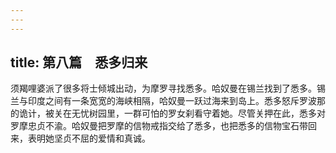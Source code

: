 ```yaml
---
---
---
```

title: 第八篇　悉多归来
---




须羯哩婆派了很多将士倾城出动，为摩罗寻找悉多。哈奴曼在锡兰找到了悉多。锡兰与印度之间有一条宽宽的海峡相隔，哈奴曼一跃过海来到岛上。悉多怒斥罗波那的诡计，被关在无忧树园里，一群可怕的罗女刹看守着她。尽管关押在此，悉多对罗摩忠贞不渝。哈奴曼把罗摩的信物戒指交给了悉多，也把悉多的信物宝石带回来，表明她坚贞不屈的爱情和真诚。